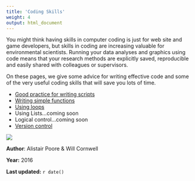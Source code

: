 ```yaml
---
title: 'Coding Skills'
weight: 4
output: html_document
---
```


You might think having skills in computer coding is just for web site and game developers, but skills in coding are increasing valuable for environmental scientists. Running your data analyses and graphics using code means that your research methods are explicitly saved, reproducible and easily shared with colleagues or supervisors.

On these pages, we give some advice for writing effective code and some of the very useful coding skills that will save you lots of time.

* [Good practice for writing scripts](good-practice/)
* [Writing simple functions](writing-functions/)  
* [Using loops](loops/)
* Using Lists...coming soon
* Logical control...coming soon
* [Version control](version-control/)

![](Coding_image.jpg)

**Author**: Alistair Poore & Will Cornwell

**Year:** 2016

**Last updated:** `r date()`
